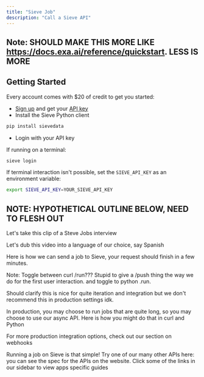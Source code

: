 ```yaml
---
title: "Sieve Job"
description: "Call a Sieve API"
---
```


## Note: SHOULD MAKE THIS MORE LIKE https://docs.exa.ai/reference/quickstart. LESS IS MORE

## **Getting Started**

Every account comes with $20 of credit to get you started:

- [Sign up](https://www.sievedata.com/dashboard) and get your [API key](https://www.sievedata.com/dashboard/settings)
- Install the Sieve Python client

```bash
pip install sievedata
```

- Login with your API key

If running on a terminal:

```bash
sieve login
```

If terminal interaction isn't possible, set the `SIEVE_API_KEY` as an environment variable:

```bash
export SIEVE_API_KEY=YOUR_SIEVE_API_KEY
```

## NOTE: HYPOTHETICAL OUTLINE BELOW, NEED TO FLESH OUT

Let's take this clip of a Steve Jobs interview

Let's dub this video into a language of our choice, say Spanish

Here is how we can send a job to Sieve, your request should finish in a few minutes.

Note: Toggle between curl /run??? Stupid to give a /push thing the way we do for the first user interaction.
and toggle to python .run.

Should clarify this is nice for quite iteration and integration but we don't recommend this in production settings idk.

In production, you may choose to run jobs that are quite long, so you may choose to use our async API. Here is how you might do that in curl and Python

For more production integration options, check out our section on webhooks

Running a job on Sieve is that simple! Try one of our many other APIs here: you can see the spec for the APIs on the website. Click some of the links in our sidebar to view apps specific guides
